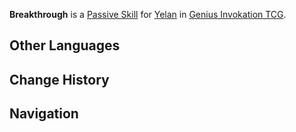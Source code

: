 {{About|the Character Card Skill for [[Genius Invokation TCG]]|the Playable Character Talent effect|Breakthrough}}
{{Genius Invokation TCG Skill Infobox
|title      = Breakthrough
|image      = Breakthrough Character Card Skill.png
|type       = Passive Skill
|character  = Yelan
|effect     = (Passive) When the battle begins, this character gains '''Breakthrough'''.<br><br>'''Breakthrough'''<br>This state starts with 1 '''Breakthrough ''' stack. When re-attached, add 1 '''Breakthrough ''' stack. '''Breakthrough''' can have a maximum of 3 stacks.<br>'''End Phase:''' Gain 1 '''Breakthrough ''' stack.<br>'''When the character to which this is attached uses a Normal Attack:''' If possible, consume 2 '''Breakthrough''' stacks to convert {{color|Physical DMG}} dealt into {{color|Hydro DMG}} and draw 1 card.
|order      = 4
}}
'''Breakthrough''' is a [[Character Card Passive Skill|Passive Skill]] for [[Yelan (Character Card)|Yelan]] in [[Genius Invokation TCG]].

==Other Languages==
{{Other Languages|default_hidden=1
|en      = Breakthrough
|zhs     = 破局
|zhs_rm  = 
|zht     = 破局
|zht_rm  = 
|ja      = 打破
|ja_rm   = Daha
|ko      = 타파
|ko_rm   = 
|es      = Irrupción
|fr      = Percée
|ru      = Прорыв
|th      = Breakthrough
|vi      = Phá Trận
|de      = Durchstoß
|id      = Breakthrough
|pt      = Ruptura
|tr      = Del Geç
|it      = Squarcio
}}

==Change History==
{{Change History|4.3}}

==Navigation==
{{Genius Invokation TCG Skill Navbox|Yelan}}